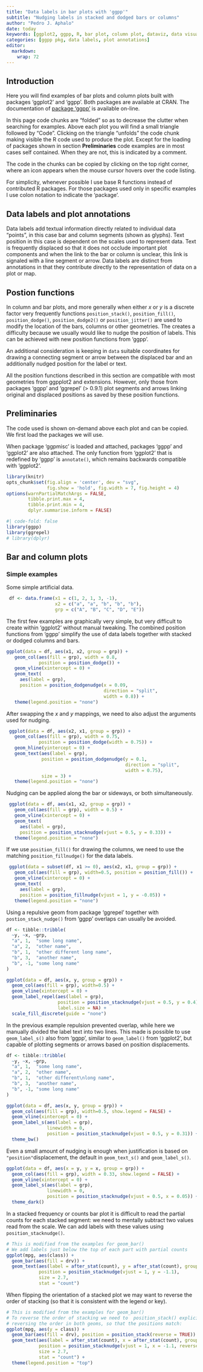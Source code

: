 ```yaml
---
title: "Data labels in bar plots with 'ggpp'"
subtitle: "Nudging labels in stacked and dodged bars or columns" 
author: "Pedro J. Aphalo"
date: today
keywords: [ggplot2, ggpp, R, bar plot, column plot, dataviz, data visualization]
categories: [ggpp pkg, data labels, plot annotations]
editor: 
  markdown: 
    wrap: 72
---
```


## Introduction

Here you will find examples of bar plots and column plots built
with packages 'ggplot2' and 'ggpp'. Both packages are
available at CRAN. The documentation of [package
'ggpp'](https://docs.r4photobiology.info/ggpp) is available
on-line.

::: callout-tip
In this page code chunks are "folded" so as to decrease the clutter when
searching for examples. Above each plot you will find a small triangle
followed by "Code". Clicking on the triangle "unfolds" the code chunk
making visible the R code used to produce the plot. Except for the
loading of packages shown in section **Preliminaries** code examples are
in most cases self contained. When they are not, this is indicated by a
comment.

The code in the chunks can be copied by clicking on the top right
corner, where an icon appears when the mouse cursor hovers over the code
listing.
:::

For simplicity, whenever possible I use base R functions instead of
contributed R packages. For those packages used only in specific
examples I use colon notation to indicate the 'package'.

## Data labels and plot annotations

Data labels add textual information directly related to individual data
"points", in this case bar and column segments (shown as glyphs). Text position
in this case is dependent on the scales used to represent data. Text is
frequently displaced so that it does not occlude important plot components and
when the link to the bar or column is unclear, this link is signaled with a line
segment or arrow. Data labels are distinct from annotations in that they
contribute directly to the representation of data on a plot or map.

## Postion functions

In column and bar plots, and more generally when either _x_ or _y_ is a discrete
factor very frequently functions `position_stack()`, `position_fill()`, 
`position_dodge()`, `position_dodge2()` or `position_jitter()` are used to
modify the location of the bars, columns or other geometries. The creates a
difficulty because we usually would like to nudge the position of labels. This
can be achieved with new position functions from 'ggpp'.

An additional consideration is keeping in `data` suitable coordinates for
drawing a connecting segment or arrow between the displaced bar and an 
additionally nudged position for the label or text.

All the position functions described in this section are compatible with most
geometries from ggpplot2 and extensions. However, only those from packages
‘ggpp’ and ‘ggrepel’ (> 0.9.1) plot segments and arrows linking original and
displaced positions as saved by these position functions.

## Preliminaries

The code used is shown on-demand above each plot and can be copied. We
first load the packages we will use.

When package 'ggpmisc' is loaded and attached, packages 'ggpp' and
'ggplot2' are also attached. The only function from 'ggplot2' that is
redefined by 'ggpp' is `annotate()`, which remains backwards compatible
with 'ggplot2'.

```r
library(knitr)
opts_chunk$set(fig.align = 'center', dev = "svg",
               fig.show = 'hold', fig.width = 7, fig.height = 4)
options(warnPartialMatchArgs = FALSE,
        tibble.print.max = 4,
        tibble.print.min = 4,
        dplyr.summarise.inform = FALSE)
```

```r
#| code-fold: false
library(ggpp)
library(ggrepel)
# library(dplyr)
```

## Bar and column plots

### Simple examples

Some simple artificial data.

```r
 df <- data.frame(x1 = c(1, 2, 1, 3, -1),
                  x2 = c("a", "a", "b", "b", "b"),
                  grp = c("A", "B", "C", "D", "E"))
```

The first few examples are graphically very simple, but very difficult to create
within 'ggplot2' without manual tweaking. The combined position functions
from 'ggpp' simplify the use of data labels together with stacked or dodged columns
and bars.

```r
ggplot(data = df, aes(x1, x2, group = grp)) +
   geom_col(aes(fill = grp), width = 0.8,
            position = position_dodge()) +
   geom_vline(xintercept = 0) +
   geom_text(
     aes(label = grp),
     position = position_dodgenudge(x = 0.09, 
                                    direction = "split", 
                                    width = 0.8)) +
   theme(legend.position = "none")
```

After swapping the _x_ and _y_ mappings, we need to also adjust the arguments
used for nudging.

```r
 ggplot(data = df, aes(x2, x1, group = grp)) +
   geom_col(aes(fill = grp), width = 0.75,
            position = position_dodge(width = 0.75)) +
   geom_hline(yintercept = 0) +
   geom_text(aes(label = grp),
             position = position_dodgenudge(y = 0.1,
                                            direction = "split",
                                            width = 0.75),
             size = 3) +
   theme(legend.position = "none")
```

Nudging can be applied along the bar or sideways, or both simultaneously.

```r
 ggplot(data = df, aes(x1, x2, group = grp)) +
   geom_col(aes(fill = grp), width = 0.5) +
   geom_vline(xintercept = 0) +
   geom_text(
     aes(label = grp),
     position = position_stacknudge(vjust = 0.5, y = 0.33)) +
   theme(legend.position = "none")
```

If we use `position_fill()` for drawing the columns, we need to use the
matching `position_fillnudge()` for the data labels.

```r
 ggplot(data = subset(df, x1 >= 0), aes(x2, x1, group = grp)) +
   geom_col(aes(fill = grp), width=0.5, position = position_fill()) +
   geom_vline(xintercept = 0) +
   geom_text(
     aes(label = grp),
     position = position_fillnudge(vjust = 1, y = -0.05)) +
   theme(legend.position = "none")
```

Using a repulsive geom from package 'ggrepel' together with `postion_stack_nudge()` from 'ggpp' overlaps can usually be avoided.


```r
df <- tibble::tribble(
  ~y, ~x, ~grp,
  "a", 1,  "some long name",
  "a", 2,  "other name",
  "b", 1,  "other different long name",
  "b", 3,  "another name",
  "b", -1, "some long name"
)

ggplot(data = df, aes(x, y, group = grp)) +
  geom_col(aes(fill = grp), width=0.5) +
  geom_vline(xintercept = 0) +
  geom_label_repel(aes(label = grp),
                   position = position_stacknudge(vjust = 0.5, y = 0.4),
                   label.size = NA) +
  scale_fill_discrete(guide = "none")
```

In the previous example repulsion prevented overlap, while here we manually 
divided the label text into two lines. This made is possible to use `geom_label_s()`
also from 'ggpp', similar to `geom_label()` from 'ggplot2', but capable of plotting
segments or arrows based on position displacements.

```r
df <- tibble::tribble(
  ~y, ~x, ~grp,
  "a", 1,  "some long name",
  "a", 2,  "other name",
  "b", 1,  "other different\nlong name",
  "b", 3,  "another name",
  "b", -1, "some long name"
)

ggplot(data = df, aes(x, y, group = grp)) +
  geom_col(aes(fill = grp), width=0.5, show.legend = FALSE) +
  geom_vline(xintercept = 0) +
  geom_label_s(aes(label = grp),
               linewidth = 0,
               position = position_stacknudge(vjust = 0.5, y = 0.31)) +
  theme_bw()
```

Even a small amount of nudging is enough when justification is based on
`"position"`displacement, the default in `geom_text_s()` and `geom_label_s()`.

```r
ggplot(data = df, aes(x = y, y = x, group = grp)) +
  geom_col(aes(fill = grp), width = 0.33, show.legend = FALSE) +
  geom_vline(xintercept = 0) +
  geom_label_s(aes(label = grp),
               linewidth = 0,
               position = position_stacknudge(vjust = 0.5, x = 0.05)) +
  theme_dark()

```

In a stacked frequency or counts bar plot it is difficult to read the partial
counts for each stacked segment: we need to mentally subtract two values
read from the scale. We can add labels with these values using 
`position_stacknudge()`.

```r
# This is modified from the examples for geom_bar()
# We add labels just below the top of each part with partial counts
ggplot(mpg, aes(class)) + 
  geom_bar(aes(fill = drv)) +
  geom_text(aes(label = after_stat(count), y = after_stat(count), group = drv),
            position = position_stacknudge(vjust = 1, y = -1.1),
            size = 2.7,
            stat = "count")
```

When flipping the orientation of a stacked plot we may want to reverse the order of
stacking (so that it is consistent with the legend or key).

```r
# This is modified from the examples for geom_bar()
# To reverse the order of stacking we need to  position_stack() explicitly
# reversing the order in both geoms, so that the positions match:
ggplot(mpg, aes(y = class)) +
  geom_bar(aes(fill = drv), position = position_stack(reverse = TRUE)) +
  geom_text(aes(label = after_stat(count), x = after_stat(count), group = drv),
            position = position_stacknudge(vjust = 1, x = -1.1, reverse = TRUE),
            size = 2.7,
            stat = "count") +
  theme(legend.position = "top")
```



